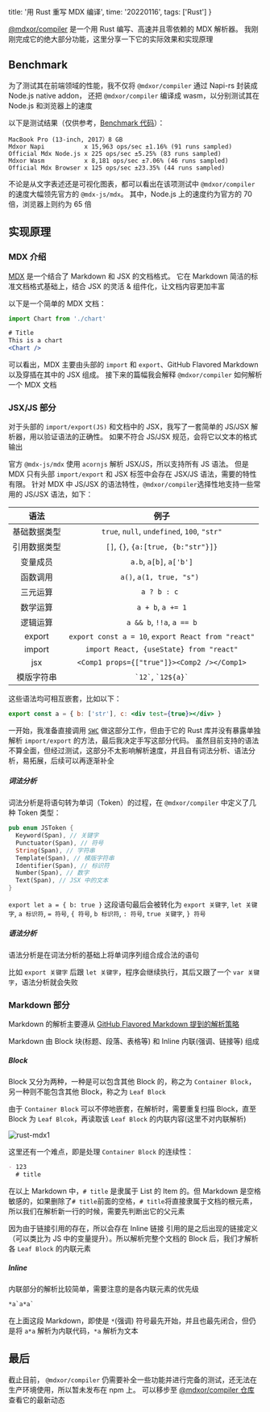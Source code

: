   title: '用 Rust 重写 MDX 编译',
  time: '20220116',
  tags: ['Rust']
}


[@mdxor/compiler](https://github.com/mdxor/compiler) 是一个用 Rust 编写、高速并且零依赖的 MDX 解析器。
我刚刚完成它的绝大部分功能，这里分享一下它的实际效果和实现原理

## Benchmark

为了测试其在前端领域的性能，我不仅将 `@mdxor/compiler` 通过 Napi-rs 封装成 Node.js native addon， 还把 `@mdxor/compiler`
编译成 wasm，以分别测试其在 Node.js 和浏览器上的速度

以下是测试结果（仅供参考，[Benchmark 代码](https://github.com/mdxor/compiler/tree/main/benchmark)）：

```ssh
MacBook Pro (13-inch, 2017）8 GB
Mdxor Napi           x 15,963 ops/sec ±1.16% (91 runs sampled)
Official Mdx Node.js x 225 ops/sec ±5.25% (83 runs sampled)
Mdxor Wasm           x 8,181 ops/sec ±7.06% (46 runs sampled)
Official Mdx Browser x 125 ops/sec ±23.35% (44 runs sampled)
```

<MdxorChart />

不论是从文字表述还是可视化图表，都可以看出在该项测试中 `@mdxor/compiler` 的速度大幅领先官方的 `@mdx-js/mdx`。
其中，Node.js 上的速度约为官方的 70 倍，浏览器上则约为 65 倍

## 实现原理

### MDX 介绍

[MDX](https://mdxjs.com/) 是一个结合了 Markdown 和 JSX 的文档格式。
它在 Markdown 简洁的标准文档格式基础上，结合 JSX 的灵活 & 组件化，让文档内容更加丰富

以下是一个简单的 MDX 文档：

```jsx
import Chart from './chart'

# Title
This is a chart
<Chart />
```

可以看出，MDX 主要由头部的 `import` 和 `export`、GitHub Flavored Markdown 以及穿插在其中的 JSX 组成。
接下来的篇幅我会解释 `@mdxor/compiler` 如何解析一个 MDX 文档

### JSX/JS 部分

对于头部的 `import/export(JS)` 和文档中的 JSX，我写了一套简单的 JS/JSX 解析器，用以验证语法的正确性。
如果不符合 JS/JSX 规范，会将它以文本的格式输出

官方 `@mdx-js/mdx` 使用 `acornjs` 解析 JSX/JS，所以支持所有 JS 语法。
但是 MDX 只有头部 `import/export` 和 JSX 标签中会存在 JSX/JS 语法，需要的特性有限。
针对 MDX 中 JS/JSX 的语法特性，`@mdxor/compiler`选择性地支持一些常用的 JS/JSX 语法，如下：

|     语法     |                        例子                        |
| :----------: | :------------------------------------------------: |
| 基础数据类型 |    `true`, `null`, `undefined`, `100`, `"str"`     |
| 引用数据类型 |        `[]`, `{}`, `{a:[true, {b:"str"}]}`         |
|   变量成员   |              `a.b`, `a[b]`, `a['b']`               |
|   函数调用   |             `a()`, `a(1, true, "s") `              |
|   三元运算   |                    `a ? b : c `                    |
|   数学运算   |                 `a + b`, `a += 1`                  |
|   逻辑运算   |             `a && b`, `!!a`, `a == b`              |
|    export    | `export const a = 10`, `export React from "react"` |
|    import    |      `import React, {useState} from "react"`       |
|     jsx      |    `<Comp1 props={["true"]}><Comp2 /></Comp1>`     |
|  模版字符串  |             `` `12` ``, `` `12${a}` ``             |

这些语法均可相互嵌套，比如以下：

```jsx
export const a = { b: ['str'], c: <div test={true}></div> }
```

一开始，我准备直接调用 [`SWC`](https://github.com/swc-project/swc) 做这部分工作，但由于它的 Rust 库并没有暴露单独解析 `import/export` 的方法，最后我决定手写这部分代码。
虽然目前支持的语法不算全面，但经过测试，这部分不太影响解析速度，并且自有词法分析、语法分析，易拓展，后续可以再逐渐补全

##### 词法分析

词法分析是将语句转为单词（Token）的过程，在 `@mdxor/compiler` 中定义了几种 Token 类型：

```rust
pub enum JSToken {
  Keyword(Span), // 关键字
  Punctuator(Span), // 符号
  String(Span), // 字符串
  Template(Span), // 模版字符串
  Identifier(Span), // 标识符
  Number(Span), // 数字
  Text(Span), // JSX 中的文本
}
```

`export let a = { b: true }` 这段语句最后会被转化为 `export 关键字`, `let 关键字`, `a 标识符`, `= 符号`, `{ 符号`, `b 标识符`, `: 符号`, `true 关键字`, `} 符号`

##### 语法分析

语法分析是在词法分析的基础上将单词序列组合成合法的语句

比如 `export 关键字` 后跟 `let 关键字`，程序会继续执行，其后又跟了一个 `var 关键字`，语法分析就会失败

### Markdown 部分

Markdown 的解析主要遵从 [GitHub Flavored Markdown 提到的解析策略](https://github.github.com/gfm/#appendix-a-parsing-strategy)

Markdown 由 Block 块(标题、段落、表格等) 和 Inline 内联(强调、链接等) 组成

##### Block

Block 又分为两种，一种是可以包含其他 Block 的，称之为 `Container Block`，另一种则不能包含其他 Block，称之为 `Leaf Block`

由于 `Container Block` 可以不停地嵌套，在解析时，需要重复扫描 Block，直至 Block 为 `Leaf Blcok`，再读取该 `Leaf Block` 的内联内容(这里不对内联解析)

![rust-mdx1](/post/rust-mdx1.png)

这里还有一个难点，即是处理 `Container Block` 的连续性：

```md
- 123
  # title
```

在以上 Markdown 中，`# title` 是隶属于 List 的 Item 的。但 Markdown 是空格敏感的，如果删除了`# title`前面的空格，`# title`将直接隶属于文档的根元素，所以我们在解析新一行的时候，需要先判断出它的父元素

因为由于链接引用的存在，所以会存在 Inline 链接 引用的是之后出现的链接定义（可以类比为 JS 中的变量提升）。所以解析完整个文档的 Block 后，我们才解析各 `Leaf Block` 的内联元素

##### Inline

内联部分的解析比较简单，需要注意的是各内联元素的优先级

```md
*a`a*a`
```

在上面这段 Markdown，即使是 `*`(强调) 符号最先开始，并且也最先闭合，但仍是将 `a*a` 解析为内联代码，`*a` 解析为文本

## 最后

截止目前， `@mdxor/compiler` 仍需要补全一些功能并进行完备的测试，还无法在生产环境使用，所以暂未发布在 npm 上。
可以移步至 [@mdxor/compiler 仓库](https://github.com/mdxor/compiler) 查看它的最新动态
